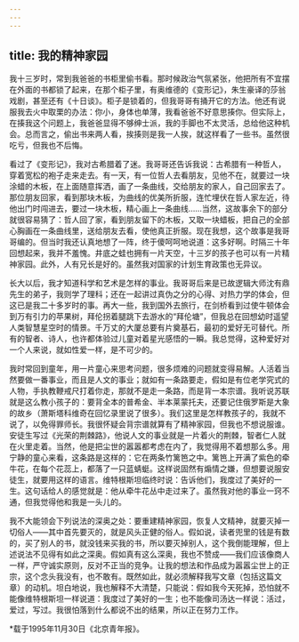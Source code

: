 ```yaml
---
---
---
```

title: 我的精神家园
---

我十三岁时，常到我爸爸的书柜里偷书看。那时候政治气氛紧张，他把所有不宜摆在外面的书都锁了起来，在那个柜子里，有奥维德的《变形记》，朱生豪译的莎翁戏剧，甚至还有《十日谈》。柜子是锁着的，但我哥哥有捅开它的方法。他还有说服我去火中取栗的办法：你小，身体也单薄，我看爸爸不好意思揍你。但实际上，在揍我这个问题上，我爸爸显得不够绅士派，我的手脚也不太灵活，总给他这种机会。总而言之，偷出书来两人看，挨揍则是我一人挨，就这样看了一些书。虽然很吃亏，但我也不后悔。

看过了《变形记》，我对古希腊着了迷。我哥哥还告诉我说：古希腊有一种哲人，穿着宽松的袍子走来走去。有一天，有一位哲人去看朋友，见他不在，就要过一块涂蜡的木板，在上面随意挥洒，画了一条曲线，交给朋友的家人，自己回家去了。那位朋友回家，看到那块木板，为曲线的优美所折服，连忙埋伏在哲人家左近，待他出门时闯进去，要过一块木板，精心画上一条曲线……当然，这故事余下的部分就很容易猜了：哲人回了家，看到朋友留下的木板，又取一块蜡板，把自己的全部心胸画在一条曲线里，送给朋友去看，使他真正折服。现在我想，这个故事是我哥哥编的。但当时我还认真地想了一阵，终于傻呵呵地说道：这多好啊。时隔三十年回想起来，我并不羞愧。井底之蛙也拥有一片天空，十三岁的孩子也可以有一片精神家园。此外，人有兄长是好的。虽然我对国家的计划生育政策也无异议。

长大以后，我才知道科学和艺术是怎样的事业。我哥哥后来是已故逻辑大师沈有鼎先生的弟子，我则学了理科；还在一起讲过真伪之分的心得、对热力学的体会，但这已是我二十多岁时的事。再大一些，我到国外去旅行，在剑桥看到过使牛顿体会到万有引力的苹果树，拜伦拐着腿跳下去游水的“拜伦塘”，但我总在回想幼时遥望人类智慧星空时的情景。千万丈的大厦总要有片奠基石，最初的爱好无可替代。所有的智者、诗人，也许都体验过儿童对着星光感悟的一瞬。我总觉得，这种爱好对一个人来说，就如性爱一样，是不可少的。

我时常回到童年，用一片童心来思考问题，很多烦难的问题就变得易解。人活着当然要做一番事业，而且是人文的事业；就如有一条路要走，假如是有位老学究式的人物，手执教鞭戒尺打着你走，那就不是走一条路，而是背一本宗谱。我听说苏联就是这么教小孩子的：要背全本的普希金、半本莱蒙托夫，还要记住俄罗斯是大象的故乡（萧斯塔科维奇在回忆录里说了很多）。我们这里是怎样教孩子的，我就不说了，以免得罪师长。我很怀疑会背宗谱就算有了精神家园，但我也不想说服谁。安徒生写过《光荣的荆棘路》，他说人文的事业就是一片着火的荆棘，智者仁人就在火里走着。当然，他是把尘世的嚣嚣都考虑在内了，我觉得用不着想那么多。用宁静的童心来看，这条路是这样的：它在两条竹篱笆之中。篱笆上开满了紫色的牵牛花，在每个花蕊上，都落了一只蓝蜻蜓。这样说固然有煽情之嫌，但想要说服安徒生，就要用这样的语言。维特根斯坦临终时说：告诉他们，我度过了美好的一生。这句话给人的感觉就是：他从牵牛花丛中走过来了。虽然我对他的事业一窍不通，但我觉得他和我是一头儿的。

我不大能领会下列说法的深奥之处：要重建精神家园，恢复人文精神，就要灭掉一切俗人——其中首先要灭的，就是风头正健的俗人。假如说，读者兜里的钱是有数的，买了别人的书，就没钱来买我的书，所以要灭掉别人，这个我倒能理解，但上述说法不见得有如此之深奥。假如真有这么深奥，我也不赞成——我们应该像商人一样，严守诚实原则，反对不正当的竞争。让我的想法和作品成为嚣嚣尘世上的正宗，这个念头我没有，也不敢有。既然如此，就必须解释我写文章（包括这篇文章）的动机。坦白地说，我也解释不大清楚，只能说：假如我今天死掉，恐怕就不能像维特根斯坦一样说道：我度过了美好的一生；也不能像司汤达一样说：活过，爱过，写过。我很怕落到什么都说不出的结果，所以正在努力工作。

*载于1995年11月30日《北京青年报》。